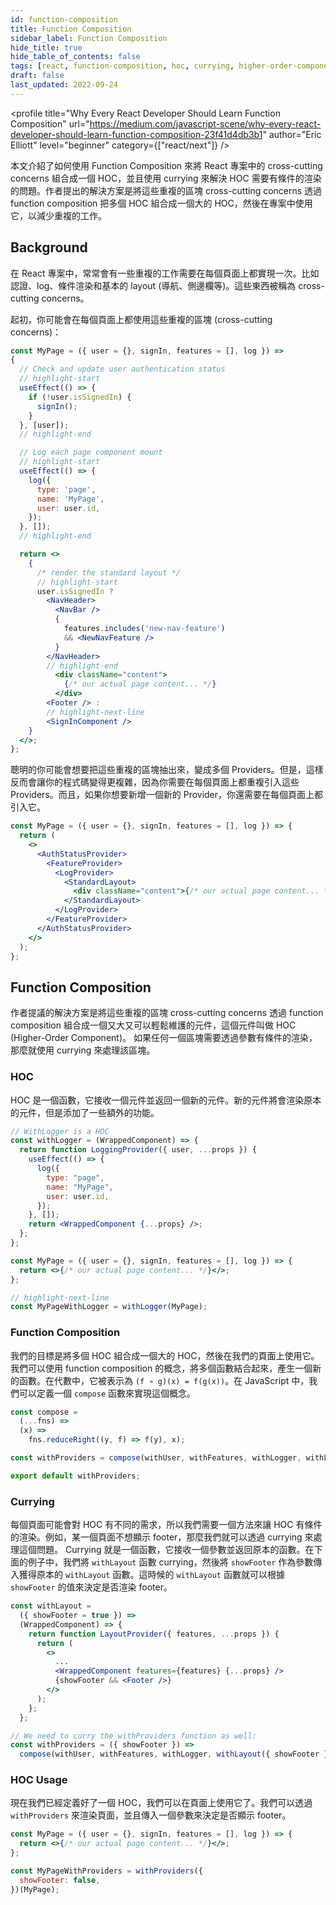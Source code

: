 ```yaml
---
id: function-composition
title: Function Composition
sidebar_label: Function Composition
hide_title: true
hide_table_of_contents: false
tags: [react, function-composition, hoc, currying, higher-order-component]
draft: false
last_updated: 2022-09-24
---
```


<profile
  title="Why Every React Developer Should Learn Function Composition"
  url="https://medium.com/javascript-scene/why-every-react-developer-should-learn-function-composition-23f41d4db3b1"
  author="Eric Elliott"
  level="beginner"
  category={["react/next"]}
/>

本文介紹了如何使用 Function Composition 來將 React 專案中的 cross-cutting concerns 組合成一個 HOC，並且使用 currying 來解決 HOC 需要有條件的渲染的問題。作者提出的解決方案是將這些重複的區塊 cross-cutting concerns 透過 function composition 把多個 HOC 組合成一個大的 HOC，然後在專案中使用它，以減少重複的工作。

## Background

在 React 專案中，常常會有一些重複的工作需要在每個頁面上都實現一次。比如認證、log、條件渲染和基本的 layout (導航、側邊欄等)。這些東西被稱為 <highlight>cross-cutting concerns</highlight>。

起初，你可能會在每個頁面上都使用這些重複的區塊 (cross-cutting concerns)：

```jsx title="MyPage.jsx"
const MyPage = ({ user = {}, signIn, features = [], log }) =>
{
  // Check and update user authentication status
  // highlight-start
  useEffect(() => {
    if (!user.isSignedIn) {
      signIn();
    }
  }, [user]);
  // highlight-end

  // Log each page component mount
  // highlight-start
  useEffect(() => {
    log({
      type: 'page',
      name: 'MyPage',
      user: user.id,
    });
  }, []);
  // highlight-end

  return <>
    {
      /* render the standard layout */
      // highlight-start
      user.isSignedIn ?
        <NavHeader>
          <NavBar />
          {
            features.includes('new-nav-feature')
            && <NewNavFeature />
          }
        </NavHeader>
        // highlight-end
          <div className="content">
            {/* our actual page content... */}
          </div>
        <Footer /> :
        // highlight-next-line
        <SignInComponent />
    }
  </>;
};
```

聰明的你可能會想要把這些重複的區塊抽出來，變成多個 Providers。但是，這樣反而會讓你的程式碼變得更複雜，因為你需要在每個頁面上都重複引入這些 Providers。而且，如果你想要新增一個新的 Provider，你還需要在每個頁面上都引入它。

```jsx title="MyPage.jsx"
const MyPage = ({ user = {}, signIn, features = [], log }) => {
  return (
    <>
      <AuthStatusProvider>
        <FeatureProvider>
          <LogProvider>
            <StandardLayout>
              <div className="content">{/* our actual page content... */}</div>
            </StandardLayout>
          </LogProvider>
        </FeatureProvider>
      </AuthStatusProvider>
    </>
  );
};
```

## Function Composition

作者提議的解決方案是將這些重複的區塊 cross-cutting concerns <highlight>透過 function composition</highlight> 組合成一個又大又可以輕鬆維護的元件，這個元件叫做 <highlight>HOC (Higher-Order Component)</highlight>。 如果任何一個區塊需要透過參數有條件的渲染，那麼就<highlight>使用 currying</highlight> 來處理該區塊。

### HOC

HOC 是一個函數，它接收一個元件並返回一個新的元件。新的元件將會渲染原本的元件，但是添加了一些額外的功能。

```jsx title="MyPage.jsx"
// WithLogger is a HOC
const withLogger = (WrappedComponent) => {
  return function LoggingProvider({ user, ...props }) {
    useEffect(() => {
      log({
        type: "page",
        name: "MyPage",
        user: user.id,
      });
    }, []);
    return <WrappedComponent {...props} />;
  };
};

const MyPage = ({ user = {}, signIn, features = [], log }) => {
  return <>{/* our actual page content... */}</>;
};

// highlight-next-line
const MyPageWithLogger = withLogger(MyPage);
```

### Function Composition

我們的目標是將多個 HOC 組合成一個大的 HOC，然後在我們的頁面上使用它。我們可以使用 function composition 的概念，將多個函數結合起來，產生一個新的函數。在代數中，它被表示為 `(f ∘ g)(x) = f(g(x))`。在 JavaScript 中，我們可以定義一個 `compose` 函數來實現這個概念。

```jsx title="MyPage.jsx"
const compose =
  (...fns) =>
  (x) =>
    fns.reduceRight((y, f) => f(y), x);

const withProviders = compose(withUser, withFeatures, withLogger, withLayout);

export default withProviders;
```

### Currying

每個頁面可能會對 HOC 有不同的需求，所以我們需要一個方法來讓 HOC 有條件的渲染。例如，某一個頁面不想顯示 footer，那麼我們就可以透過 currying 來處理這個問題。 Currying 就是一個函數，它接收一個參數並返回原本的函數。在下面的例子中，我們將 `withLayout` 函數 currying，然後將 `showFooter` 作為參數傳入獲得原本的 `withLayout` 函數。這時候的 `withLayout` 函數就可以根據 `showFooter` 的值來決定是否渲染 footer。

```jsx title="MyPage.jsx" {2,16-17}
const withLayout =
  ({ showFooter = true }) =>
  (WrappedComponent) => {
    return function LayoutProvider({ features, ...props }) {
      return (
        <>
          ...
          <WrappedComponent features={features} {...props} />
          {showFooter && <Footer />}
        </>
      );
    };
  };

// We need to curry the withProviders function as well:
const withProviders = ({ showFooter }) =>
  compose(withUser, withFeatures, withLogger, withLayout({ showFooter }));
```

### HOC Usage

現在我們已經定義好了一個 HOC，我們可以在頁面上使用它了。我們可以透過 `withProviders` 來渲染頁面，並且傳入一個參數來決定是否顯示 footer。

```jsx title="MyPage.jsx"
const MyPage = ({ user = {}, signIn, features = [], log }) => {
  return <>{/* our actual page content... */}</>;
};

const MyPageWithProviders = withProviders({
  showFooter: false,
})(MyPage);
```
